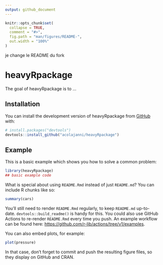 ```yaml
---
output: github_document
---
```


<!-- README.md is generated from README.Rmd. Please edit that file -->

```r
knitr::opts_chunk$set(
  collapse = TRUE,
  comment = "#>",
  fig.path = "man/figures/README-",
  out.width = "100%"
)
```
 
je change le README du fork

# heavyRpackage

<!-- badges: start -->
<!-- badges: end -->

The goal of heavyRpackage is to ...

## Installation

You can install the development version of heavyRpackage from [GitHub](https://github.com/) with:

``` r
# install.packages("devtools")
devtools::install_github("acolajanni/heavyRpackage")
```

## Example

This is a basic example which shows you how to solve a common problem:

```r
library(heavyRpackage)
## basic example code
```

What is special about using `README.Rmd` instead of just `README.md`? You can include R chunks like so:

```r
summary(cars)
```

You'll still need to render `README.Rmd` regularly, to keep `README.md` up-to-date. `devtools::build_readme()` is handy for this. You could also use GitHub Actions to re-render `README.Rmd` every time you push. An example workflow can be found here: <https://github.com/r-lib/actions/tree/v1/examples>.

You can also embed plots, for example:

```r
plot(pressure)
```

In that case, don't forget to commit and push the resulting figure files, so they display on GitHub and CRAN.
